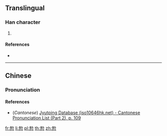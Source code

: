==Translingual==

===Han character===
{{Han char|rn=61|rad=心|as=10|sn=14|four=|canj=DSP,XDSP|ids=⿱勑心}}

# {{defn|Han|sort=心10}}

====References====
* {{Han ref|kx=0396.390|dkj=11016|dj=0735.290|hdz=42333.110|uh=6138|ud=24888}}

----

==Chinese==
{{zh-forms}}

===Pronunciation===
{{zh-pron
|m=zhěng
|c=zing2
|mc=
|oc=
|ma=
|cat=
}}

====References====
* (''Cantonese'') [http://www.iso10646hk.net/jp/document/download.jsp Jyutping Database (iso10646hk.net) - Cantonese Pronunciation List (Part 2), p. 109]

[[fr:愸]]
[[li:愸]]
[[pl:愸]]
[[th:愸]]
[[zh:愸]]